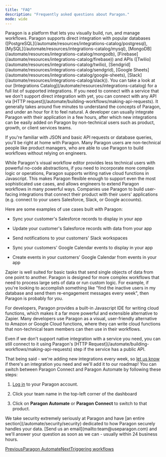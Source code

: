 ```yaml
---
title: "FAQ"
description: "Frequently asked questions about Paragon."
mode: wide
---
```



<AccordionGroup>
  <Accordion title="What does Paragon do?">
    Paragon is a platform that lets you visually build, run, and manage workflows.
  </Accordion>
    <Accordion title="What does Paragon connect to?">
Paragon supports direct integration with popular databases ([PostgreSQL](/automate/resources/integrations-catalog/postgresql), [MySQL](/automate/resources/integrations-catalog/mysql), [MongoDB](/automate/resources/integrations-catalog/mongodb), [Firebase](/automate/resources/integrations-catalog/firebase)) and APIs ([Twilio](/automate/resources/integrations-catalog/twilio), [Sendgrid](/automate/resources/integrations-catalog/sendgrid), [Google Sheets](/automate/resources/integrations-catalog/google-sheets), [Slack](/automate/resources/integrations-catalog/slack)). You can take a look at our [Integrations Catalog](/automate/resources/integrations-catalog) for a full list of supported integrations.

<CardGroup>
  <Card
    title="Integrations Catalog"
    icon="angle-right"
    href="/automate/resources/integrations-catalog"
    horizontal
  />

</CardGroup>
If you need to connect with a service that we don't support direct integration with yet, you can connect with any API via [HTTP request](/automate/building-workflows/making-api-requests).
  </Accordion>
  <Accordion title="How long does it take to learn Paragon?">
It generally takes around five minutes to understand the concepts of Paragon, and under an hour for it to feel natural.
  </Accordion>
  <Accordion title="Who uses Paragon? Engineers or non-technical people?">
A developer can usually integrate Paragon with their application in a few hours, after which new integrations can be easily added on Paragon by non-technical users such as product, growth, or client services teams.

If you're familiar with JSON and basic API requests or database queries, you'll be right at home with Paragon. Many Paragon users are non-technical people like product managers, who are able to use Paragon to build workflows without relying on engineers.

While Paragon's visual workflow editor provides less technical users with powerful no-code abstractions, if you need to incorporate more complex logic or operations, Paragon supports writing native cloud functions in Javascript. This makes Paragon flexible enough to support even the most sophisticated use cases, and allows engineers to extend Paragon workflows in many powerful ways.
  </Accordion>
    <Accordion title="What kind of integrations do people build with Paragon?">
Companies use Paragon to build user-facing integrations that connect their product with their users' applications (e.g. connect to your users Salesforce, Slack, or Google accounts).

Here are some examples of use cases built with Paragon:

* Sync your customer's Salesforce records to display in your app

* Update your customer's Salesforce records with data from your app

* Send notifications to your customers' Slack workspaces

* Sync your customers' Google Calendar events to display in your app

* Create events in your customers' Google Calendar from events in your app
</Accordion>
<Accordion title="How does Paragon compare to services like Zapier?">
Zapier is well suited for basic tasks that send single objects of data from one point to another. Paragon is designed for more complex workflows that need to process large sets of data or run custom logic. For example, if you're looking to accomplish something like "find the inactive users in my database and send them re-engagement messages every week", then Paragon is probably for you.

For developers, Paragon provides a built-in Javascript IDE for writing cloud functions, which makes it a far more powerful and extensible alternative to Zapier. Many developers use Paragon as a visual, user-friendly alternative to Amazon or Google Cloud functions, where they can write cloud functions that non-technical team members can then use in their workflows.

</Accordion>
    <Accordion title="What if I want an integration Paragon doesn't support yet?">
Even if we don't support native integration with a service you need, you can still connect to it using Paragon's [HTTP Request](/automate/building-workflows/making-api-requests) step if the service has a public API.

That being said - we're adding new integrations every week, so [let us know](mailto:team@useparagon.com) if there's an integration you need and we'll add it to our roadmap!
  </Accordion>
    <Accordion title="How do I switch between Paragon Connect and Paragon Automate?">
You can switch between Paragon Connect and Paragon Automate by following these steps:

1. [Log in](https://dashboard.useparagon.com/login) to your Paragon account.

2. Click your team name in the top-left corner of the dashboard

3. Click on **Paragon Automate** or **Paragon Connect** to switch to that product.
  </Accordion>
  <Accordion title="Is Paragon secure? Where is my data stored?">
We take security extremely seriously at Paragon and have [an entire section](/automate/security/security) dedicated to how Paragon securely handles your data.
  </Accordion>
  <Accordion title="I have a question that isn't answered here!">
[Send us an email](mailto:team@useparagon.com) and we'll answer your question as soon as we can - usually within 24 business hours.

[PreviousParagon Automate](/automate)[NextTriggering workflows](/automate/building-workflows/triggers)

</Accordion>

</AccordionGroup>

